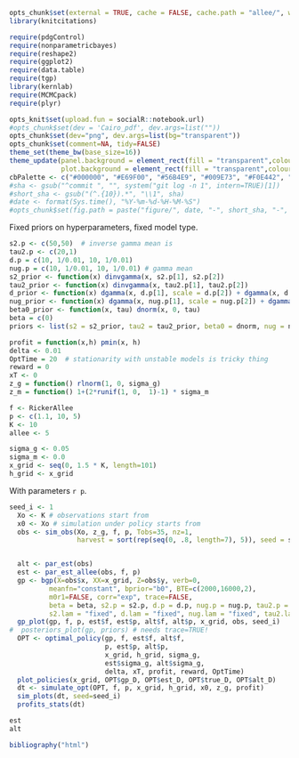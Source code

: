 ```r
opts_chunk$set(external = TRUE, cache = FALSE, cache.path = "allee/", warning=FALSE)
library(knitcitations)
```


```r
require(pdgControl)
require(nonparametricbayes)
require(reshape2)
require(ggplot2)
require(data.table)
require(tgp)
library(kernlab)
require(MCMCpack)
require(plyr)

```

```r
opts_knit$set(upload.fun = socialR::notebook.url)
#opts_chunk$set(dev = 'Cairo_pdf', dev.args=list(""))
opts_chunk$set(dev="png", dev.args=list(bg="transparent"))
opts_chunk$set(comment=NA, tidy=FALSE)
theme_set(theme_bw(base_size=16))
theme_update(panel.background = element_rect(fill = "transparent",colour = NA),
             plot.background = element_rect(fill = "transparent",colour = NA))
cbPalette <- c("#000000", "#E69F00", "#56B4E9", "#009E73", "#F0E442", "#0072B2", "#D55E00", "#CC79A7")
#sha <- gsub("^commit ", "", system("git log -n 1", intern=TRUE)[1])
#short_sha <- gsub("(^.{10}).*", "\\1", sha)
#date <- format(Sys.time(), "%Y-%m-%d-%H-%M-%S")
#opts_chunk$set(fig.path = paste("figure/", date, "-", short_sha, "-", sep=""))

```


Fixed priors on hyperparameters, fixed model type.

```r
s2.p <- c(50,50)  # inverse gamma mean is 
tau2.p <- c(20,1)
d.p = c(10, 1/0.01, 10, 1/0.01)
nug.p = c(10, 1/0.01, 10, 1/0.01) # gamma mean
s2_prior <- function(x) dinvgamma(x, s2.p[1], s2.p[2])
tau2_prior <- function(x) dinvgamma(x, tau2.p[1], tau2.p[2])
d_prior <- function(x) dgamma(x, d.p[1], scale = d.p[2]) + dgamma(x, d.p[3], scale = d.p[4])
nug_prior <- function(x) dgamma(x, nug.p[1], scale = nug.p[2]) + dgamma(x, nug.p[3], scale = nug.p[4])
beta0_prior <- function(x, tau) dnorm(x, 0, tau)
beta = c(0)
priors <- list(s2 = s2_prior, tau2 = tau2_prior, beta0 = dnorm, nug = nug_prior, d = d_prior, ldetK = function(x) 0)
```

```r
profit = function(x,h) pmin(x, h)
delta <- 0.01
OptTime = 20  # stationarity with unstable models is tricky thing
reward = 0
xT <- 0
z_g = function() rlnorm(1, 0, sigma_g)
z_m = function() 1+(2*runif(1, 0,  1)-1) * sigma_m
```


```r
f <- RickerAllee
p <- c(1.1, 10, 5) 
K <- 10
allee <- 5
```


```r
sigma_g <- 0.05
sigma_m <- 0.0
x_grid <- seq(0, 1.5 * K, length=101)
h_grid <- x_grid
```

With parameters `r p`. 



```r
seed_i <- 1
  Xo <- K # observations start from
  x0 <- Xo # simulation under policy starts from
  obs <- sim_obs(Xo, z_g, f, p, Tobs=35, nz=1, 
                 harvest = sort(rep(seq(0, .8, length=7), 5)), seed = seed_i)


  alt <- par_est(obs)
  est <- par_est_allee(obs, f, p)
  gp <- bgp(X=obs$x, XX=x_grid, Z=obs$y, verb=0,
          meanfn="constant", bprior="b0", BTE=c(2000,16000,2),
          m0r1=FALSE, corr="exp", trace=FALSE, 
          beta = beta, s2.p = s2.p, d.p = d.p, nug.p = nug.p, tau2.p = tau2.p,
          s2.lam = "fixed", d.lam = "fixed", nug.lam = "fixed", tau2.lam = "fixed")      
  gp_plot(gp, f, p, est$f, est$p, alt$f, alt$p, x_grid, obs, seed_i)
#  posteriors_plot(gp, priors) # needs trace=TRUE!
  OPT <- optimal_policy(gp, f, est$f, alt$f,
                        p, est$p, alt$p,
                        x_grid, h_grid, sigma_g, 
                        est$sigma_g, alt$sigma_g, 
                        delta, xT, profit, reward, OptTime)
  plot_policies(x_grid, OPT$gp_D, OPT$est_D, OPT$true_D, OPT$alt_D)
  dt <- simulate_opt(OPT, f, p, x_grid, h_grid, x0, z_g, profit)
  sim_plots(dt, seed=seed_i)
  profits_stats(dt)
```
  


```r
est
alt
```



```r
bibliography("html")
```
